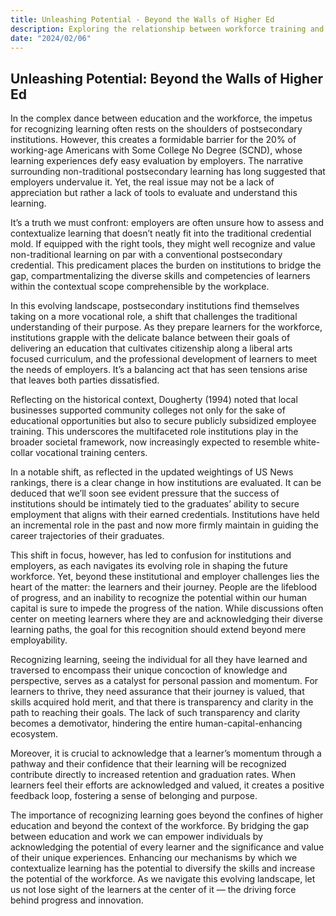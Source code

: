 ```yaml
---
title: Unleashing Potential - Beyond the Walls of Higher Ed
description: Exploring the relationship between workforce training and higher ed.
date: "2024/02/06"
---
```


## Unleashing Potential: Beyond the Walls of Higher Ed

In the complex dance between education and the workforce, the impetus for recognizing learning often rests on the shoulders of postsecondary institutions. However, this creates a formidable barrier for the 20% of working-age Americans with Some College No Degree (SCND), whose learning experiences defy easy evaluation by employers. The narrative surrounding non-traditional postsecondary learning has long suggested that employers undervalue it. Yet, the real issue may not be a lack of appreciation but rather a lack of tools to evaluate and understand this learning.

It’s a truth we must confront: employers are often unsure how to assess and contextualize learning that doesn’t neatly fit into the traditional credential mold. If equipped with the right tools, they might well recognize and value non-traditional learning on par with a conventional postsecondary credential. This predicament places the burden on institutions to bridge the gap, compartmentalizing the diverse skills and competencies of learners within the contextual scope comprehensible by the workplace.

In this evolving landscape, postsecondary institutions find themselves taking on a more vocational role, a shift that challenges the traditional understanding of their purpose. As they prepare learners for the workforce, institutions grapple with the delicate balance between their goals of delivering an education that cultivates citizenship along a liberal arts focused curriculum, and the professional development of learners to meet the needs of employers. It’s a balancing act that has seen tensions arise that leaves both parties dissatisfied.

Reflecting on the historical context, Dougherty (1994) noted that local businesses supported community colleges not only for the sake of educational opportunities but also to secure publicly subsidized employee training. This underscores the multifaceted role institutions play in the broader societal framework, now increasingly expected to resemble white-collar vocational training centers.

In a notable shift, as reflected in the updated weightings of US News rankings, there is a clear change in how institutions are evaluated. It can be deduced that we’ll soon see evident pressure that the success of institutions should be intimately tied to the graduates’ ability to secure employment that aligns with their earned credentials. Institutions have held an incremental role in the past and now more firmly maintain in guiding the career trajectories of their graduates.

This shift in focus, however, has led to confusion for institutions and employers, as each navigates its evolving role in shaping the future workforce. Yet, beyond these institutional and employer challenges lies the heart of the matter: the learners and their journey. People are the lifeblood of progress, and an inability to recognize the potential within our human capital is sure to impede the progress of the nation. While discussions often center on meeting learners where they are and acknowledging their diverse learning paths, the goal for this recognition should extend beyond mere employability.

Recognizing learning, seeing the individual for all they have learned and traversed to encompass their unique concoction of knowledge and perspective, serves as a catalyst for personal passion and momentum. For learners to thrive, they need assurance that their journey is valued, that skills acquired hold merit, and that there is transparency and clarity in the path to reaching their goals. The lack of such transparency and clarity becomes a demotivator, hindering the entire human-capital-enhancing ecosystem.

Moreover, it is crucial to acknowledge that a learner’s momentum through a pathway and their confidence that their learning will be recognized contribute directly to increased retention and graduation rates. When learners feel their efforts are acknowledged and valued, it creates a positive feedback loop, fostering a sense of belonging and purpose.

The importance of recognizing learning goes beyond the confines of higher education and beyond the context of the workforce. By bridging the gap between education and work we can empower individuals by acknowledging the potential of every learner and the significance and value of their unique experiences. Enhancing our mechanisms by which we contextualize learning has the potential to diversify the skills and increase the potential of the workforce. As we navigate this evolving landscape, let us not lose sight of the learners at the center of it — the driving force behind progress and innovation.

